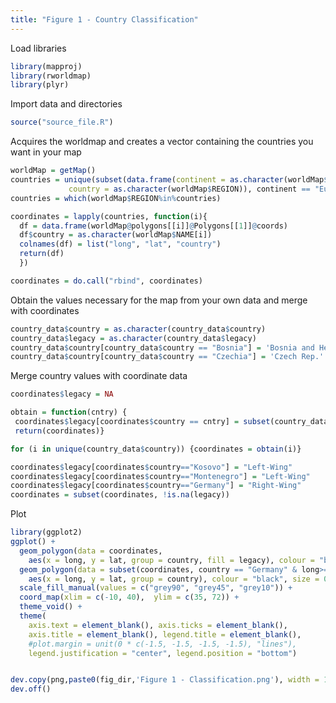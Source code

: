```yaml
---
title: "Figure 1 - Country Classification"
---
```


Load libraries 
```r
library(mapproj)
library(rworldmap)
library(plyr)
```

Import data and directories
```r
source("source_file.R")
```

Acquires the worldmap and creates a vector containing the countries you want in your map
```r
worldMap = getMap()
countries = unique(subset(data.frame(continent = as.character(worldMap$Stern), 
             country = as.character(worldMap$REGION)), continent == "Europe"))$country
countries = which(worldMap$REGION%in%countries)

coordinates = lapply(countries, function(i){
  df = data.frame(worldMap@polygons[[i]]@Polygons[[1]]@coords)
  df$country = as.character(worldMap$NAME[i])
  colnames(df) = list("long", "lat", "country")
  return(df)
  })

coordinates = do.call("rbind", coordinates)
```

Obtain the values necessary for the map from your own data and merge with coordinates
```r
country_data$country = as.character(country_data$country)
country_data$legacy = as.character(country_data$legacy)
country_data$country[country_data$country == "Bosnia"] = 'Bosnia and Herz.'
country_data$country[country_data$country == "Czechia"] = 'Czech Rep.'
```

Merge country values with coordinate data
```r
coordinates$legacy = NA

obtain = function(cntry) {
 coordinates$legacy[coordinates$country == cntry] = subset(country_data, country == cntry)[,8]
 return(coordinates)}

for (i in unique(country_data$country)) {coordinates = obtain(i)}

coordinates$legacy[coordinates$country=="Kosovo"] = "Left-Wing"
coordinates$legacy[coordinates$country=="Montenegro"] = "Left-Wing"
coordinates$legacy[coordinates$country=="Germany"] = "Right-Wing"
coordinates = subset(coordinates, !is.na(legacy))
```

Plot
```r
library(ggplot2)
ggplot() + 
  geom_polygon(data = coordinates, 
    aes(x = long, y = lat, group = country, fill = legacy), colour = "black", size = 0.1) + 
  geom_polygon(data = subset(coordinates, country == "Germany" & long>=10.319),  
    aes(x = long, y = lat, group = country), colour = "black", size = 0.1, alpha=0.9, fill = "grey45") +
  scale_fill_manual(values = c("grey90", "grey45", "grey10")) +
  coord_map(xlim = c(-10, 40),  ylim = c(35, 72)) + 
  theme_void() + 
  theme(
    axis.text = element_blank(), axis.ticks = element_blank(), 
    axis.title = element_blank(), legend.title = element_blank(),
    #plot.margin = unit(0 * c(-1.5, -1.5, -1.5, -1.5), "lines"),
    legend.justification = "center", legend.position = "bottom") 


dev.copy(png,paste0(fig_dir,'Figure 1 - Classification.png'), width = 1650, height = 2400, res=400)
dev.off()
```
